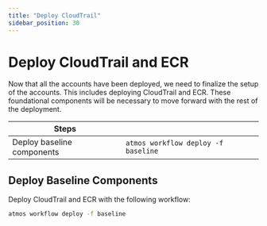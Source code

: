 ```yaml
---
title: "Deploy CloudTrail"
sidebar_position: 30
---
```


# Deploy CloudTrail and ECR

Now that all the accounts have been deployed, we need to finalize the setup of the accounts. This includes deploying CloudTrail and ECR. These foundational components will be necessary to move forward with the rest of the deployment.

| Steps                         |                                             |
| ----------------------------- | ------------------------------------------- |
| Deploy baseline components    | `atmos workflow deploy -f baseline`         |

## Deploy Baseline Components

Deploy CloudTrail and ECR with the following workflow:

```bash
atmos workflow deploy -f baseline
```

